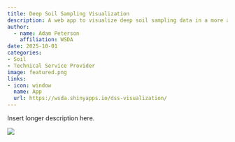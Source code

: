 ```yaml
---
title: Deep Soil Sampling Visualization
description: A web app to visualize deep soil sampling data in a more accessible form.
author:
  - name: Adam Peterson
    affiliation: WSDA
date: 2025-10-01
categories: 
- Soil
- Technical Service Provider
image: featured.png
links:
- icon: window
  name: App
  url: https://wsda.shinyapps.io/dss-visualization/
---
```


Insert longer description here.

[![](featured.png){.img-center fig-alt="Screenshot of app with inputs and soil profile visualization" target="_blank"}](https://wsda.shinyapps.io/dss-visualization/)

